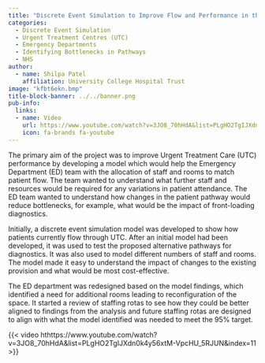 ```yaml
---
title: "Discrete Event Simulation to Improve Flow and Performance in the Urgent Treatment Centre"
categories:
  - Discrete Event Simulation
  - Urgent Treatment Centres (UTC)
  - Emergency Departments
  - Identifying Bottlenecks in Pathways
  - NHS
author:
  - name: Shilpa Patel
    affiliation: University College Hospital Trust
image: "kfbt6ekn.bmp"
title-block-banner: ../../banner.png
pub-info:
  links:
  - name: Video
    url: https://www.youtube.com/watch?v=3JO8_70hHdA&list=PLgHO2TgIJXdn0k4y56xtM-VpcHU_5RJUN&index=11
    icon: fa-brands fa-youtube
---
```


The primary aim of the project was to improve Urgent Treatment Care (UTC) performance by developing a model which would help the Emergency Department (ED) team with the allocation of staff and rooms to match patient flow. The team wanted to understand what further staff and resources would be required for any variations in patient attendance. The ED team wanted to understand how changes in the patient pathway would reduce bottlenecks, for example, what would be the impact of front-loading diagnostics.

Initially, a discrete event simulation model was developed to show how patients currently flow through UTC. After an initial model had been developed, it was used to test the proposed alternative pathways for diagnostics. It was also used to model different numbers of staff and rooms. The model made it easy to understand the impact of changes to the existing provision and what would be most cost-effective.

The ED department was redesigned based on the model findings, which identified a need for additional rooms leading to reconfiguration of the space. It started a review of staffing rotas to see how they could be better aligned to findings from the analysis and future staffing rotas are designed to align with what the model identified was needed to meet the 95% target.

{{< video hthttps://www.youtube.com/watch?v=3JO8_70hHdA&list=PLgHO2TgIJXdn0k4y56xtM-VpcHU_5RJUN&index=11 >}}
